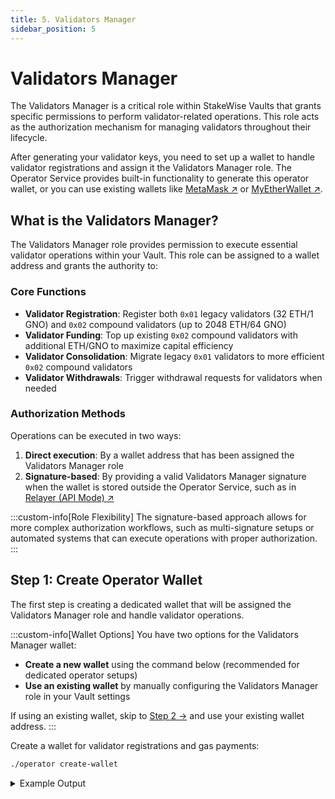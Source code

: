 ```yaml
---
title: 5. Validators Manager
sidebar_position: 5
---
```



# Validators Manager

The Validators Manager is a critical role within StakeWise Vaults that grants specific permissions to perform validator-related operations. This role acts as the authorization mechanism for managing validators throughout their lifecycle.

After generating your validator keys, you need to set up a wallet to handle validator registrations and assign it the Validators Manager role. The Operator Service provides built-in functionality to generate this operator wallet, or you can use existing wallets like [MetaMask ↗](https://metamask.io/) or [MyEtherWallet ↗](https://help.myetherwallet.com/en/articles/6512619-using-mew-offline).

## What is the Validators Manager?

The Validators Manager role provides permission to execute essential validator operations within your Vault. This role can be assigned to a wallet address and grants the authority to:

### Core Functions

- **Validator Registration**: Register both `0x01` legacy validators (32 ETH/1 GNO) and `0x02` compound validators (up to 2048 ETH/64 GNO)
- **Validator Funding**: Top up existing `0x02` compound validators with additional ETH/GNO to maximize capital efficiency
- **Validator Consolidation**: Migrate legacy `0x01` validators to more efficient `0x02` compound validators
- **Validator Withdrawals**: Trigger withdrawal requests for validators when needed

### Authorization Methods

Operations can be executed in two ways:
1. **Direct execution**: By a wallet address that has been assigned the Validators Manager role
2. **Signature-based**: By providing a valid Validators Manager signature when the wallet is stored outside the Operator Service, such as in [Relayer (API Mode) ↗](./alternative-key-management/api-mode)

:::custom-info[Role Flexibility]
The signature-based approach allows for more complex authorization workflows, such as multi-signature setups or automated systems that can execute operations with proper authorization.
:::

## Step 1: Create Operator Wallet

The first step is creating a dedicated wallet that will be assigned the Validators Manager role and handle validator operations.

:::custom-info[Wallet Options]
You have two options for the Validators Manager wallet:
- **Create a new wallet** using the command below (recommended for dedicated operator setups)
- **Use an existing wallet** by manually configuring the Validators Manager role in your Vault settings

If using an existing wallet, skip to [Step 2 →](#step-2-assign-validators-manager-role) and use your existing wallet address.
:::

Create a wallet for validator registrations and gas payments:

```bash
./operator create-wallet
```

<details className="custom-details">
<summary>Example Output</summary>
```

Enter the mnemonic for generating the wallet: fish monster write banner tired laptop slender ...
Done. The wallet and password saved to ~/.stakewise/mainnet/wallet directory. The wallet address is: 0x59d58...B48C4
```
</details>

You may reuse the same mnemonic as your validator keys or generate a separate one for added security.

:::custom-warning[Wallet Balance Warning]
  Fund your wallet with ETH (or xDAI on Gnosis) to cover gas:

    - Each validator registration costs ~0.01 ETH at 30 Gwei gas price
    - Check current gas prices at [Etherscan Gas Tracker ↗](https://etherscan.io/gastracker)
    - Monitor balance regularly to prevent registration failures
:::

## Step 2: Assign Validators Manager Role

You must assign the Validators Manager role to the wallet address created in the previous step. This setup can be completed via the StakeWise UI and must be performed by the Vault Admin.

### Using StakeWise UI

1. Connect using a Vault Admin wallet and navigate to the [Operate page ↗](https://app.stakewise.io/operate)
2. Select the Vault for which you want to change the validators manager role
3. In the upper right corner, click on **"Settings"** and open the **"Roles"** tab
4. Enter the wallet address in the **"Validators manager"** field
5. Click **"Save"** to create a transaction that you will need to sign with your wallet

:::custom-notes[UI Access]
The **"Settings"** button is only visible to the Vault Admin or current Validators Manager.
:::

:::custom-tips[Role Assignment]
The Validators Manager role will be updated once the transaction is confirmed on the network. Make sure to use the exact wallet address generated in [Step 1 →](#step-1-create-operator-wallet).
:::

## Next Steps

:::custom-info[Ready to Launch]
🎉 Your Validators Manager is now set up! The Operator Service will use this role to automatically handle validator registrations, funding, and other operations as needed. Continue to [Start Operator ↗](start-operator) to launch your Operator Service.
:::
